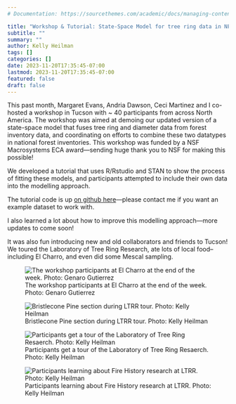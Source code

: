 ```yaml
---
# Documentation: https://sourcethemes.com/academic/docs/managing-content/

title: "Workshop & Tutorial: State-Space Model for tree ring data in NFIs"
subtitle: ""
summary: ""
author: Kelly Heilman 
tags: []
categories: []
date: 2023-11-20T17:35:45-07:00
lastmod: 2023-11-20T17:35:45-07:00
featured: false
draft: false
---
```


This past month, Margaret Evans, Andria Dawson, Ceci Martinez and I co-hosted a workshop in Tucson with \~ 40 participants from across North America. The workshop was aimed at demoing our updated version of a state-space model that fuses tree ring and diameter data from forest inventory data, and coordinating on efforts to combine these two datatypes in national forest inventories. This workshop was funded by a NSF Macrosystems ECA award---sending huge thank you to NSF for making this possible!

We developed a tutorial that uses R/Rstudio and STAN to show the process of fitting these models, and participants attempted to include their own data into the modelling approach.

The tutorial code is up [on github here](https://github.com/Kah5/FIA_TR_fusion_tutorial)---please contact me if you want an example dataset to work with.

I also learned a lot about how to improve this modelling approach---more updates to come soon!

It was also fun introducing new and old collaborators and friends to Tucson! We toured the Laboratory of Tree Ring Research, ate lots of local food--including El Charro, and even did some Mescal sampling.

![The workshop participants at El Charro at the end of the week. Photo: Genaro Gutierrez](Arizona_Wrksp.jpg)

![Bristlecone Pine section during LTRR tour. Photo: Kelly Heilman](bristlecone.jpeg)

![Participants get a tour of the Laboratory of Tree Ring Resaerch. Photo: Kelly Heilman](LTRRlobby.jpeg)

![Participants learning about Fire History research at LTRR. Photo: Kelly Heilman](LTRR%20tour.jpeg)
